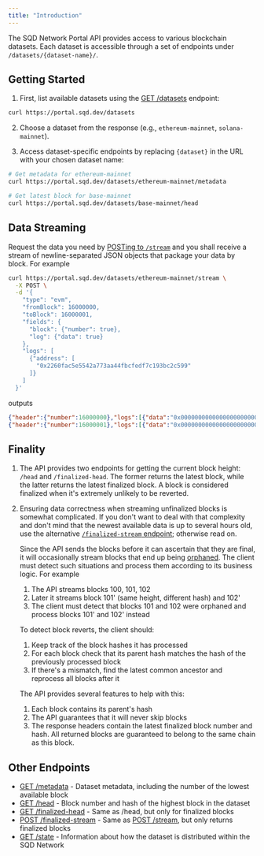 ```yaml
---
title: "Introduction"
---
```


The SQD Network Portal API provides access to various blockchain datasets. Each dataset is accessible through a set of endpoints under `/datasets/{dataset-name}/`.

## Getting Started

1. First, list available datasets using the [GET /datasets](/api-reference-evm/endpoint/get-datasets) endpoint:

```bash
curl https://portal.sqd.dev/datasets
```

2. Choose a dataset from the response (e.g., `ethereum-mainnet`, `solana-mainnet`).

3. Access dataset-specific endpoints by replacing `{dataset}` in the URL with your chosen dataset name:

```bash
# Get metadata for ethereum-mainnet
curl https://portal.sqd.dev/datasets/ethereum-mainnet/metadata

# Get latest block for base-mainnet
curl https://portal.sqd.dev/datasets/base-mainnet/head
```

## Data Streaming

Request the data you need by [POSTing to `/stream`](/api-reference-evm/endpoint/post-stream) and you shall receive a stream of newline-separated JSON objects that package your data by block. For example

```bash
curl https://portal.sqd.dev/datasets/ethereum-mainnet/stream \
  -X POST \
  -d '{
    "type": "evm",
    "fromBlock": 16000000,
    "toBlock": 16000001,
    "fields": {
      "block": {"number": true},
      "log": {"data": true}
    },
    "logs": [
      {"address": [
        "0x2260fac5e5542a773aa44fbcfedf7c193bc2c599"
      ]}
    ]
  }'
```

outputs

```json
{"header":{"number":16000000},"logs":[{"data":"0x00000000000000000000000000000000000000000000000000000000000000000000000000000000000000000000000000000000000000000000000000000000"}]}
{"header":{"number":16000001},"logs":[{"data":"0x00000000000000000000000000000000000000000000000000000000000000000000000000000000000000000000000000000000000000000000000000000000"}]}
```

## Finality

1. The API provides two endpoints for getting the current block height: `/head` and `/finalized-head`. The former returns the latest block, while the latter returns the latest finalized block. A block is considered finalized when it's extremely unlikely to be reverted.

2. Ensuring data correctness when streaming unfinalized blocks is somewhat complicated. If you don't want to deal with that complexity and don't mind that the newest available data is up to several hours old, use the alternative [`/finalized-stream` endpoint](/api-reference-evm/endpoint/post-finalized-stream); otherwise read on.

   <Expandable title="unfinalized blocks streaming instructions">

   Since the API sends the blocks before it can ascertain that they are final, it will occasionally stream blocks that end up being [orphaned](https://academy.binance.com/en/glossary/orphan-block). The client must detect such situations and process them according to its business logic. For example

   1. The API streams blocks 100, 101, 102
   2. Later it streams block 101' (same height, different hash) and 102'
   3. The client must detect that blocks 101 and 102 were orphaned and process blocks 101' and 102' instead

   To detect block reverts, the client should:

   1. Keep track of the block hashes it has processed
   2. For each block check that its parent hash matches the hash of the previously processed block
   3. If there's a mismatch, find the latest common ancestor and reprocess all blocks after it

   The API provides several features to help with this:

   1. Each block contains its parent's hash
   2. The API guarantees that it will never skip blocks
   3. The response headers contain the latest finalized block number and hash. All returned blocks are guaranteed to belong to the same chain as this block.

   </Expandable>

## Other Endpoints

- [GET /metadata](/api-reference-evm/endpoint/get-metadata) - Dataset metadata, including the number of the lowest available block
- [GET /head](/api-reference-evm/endpoint/get-head) - Block number and hash of the highest block in the dataset
- [GET /finalized-head](/api-reference-evm/endpoint/get-finalized-head) - Same as /head, but only for finalized blocks
- [POST /finalized-stream](/api-reference-evm/endpoint/post-finalized-stream) - Same as [POST /stream](/api-reference-evm/endpoint/post-stream), but only returns finalized blocks
- [GET /state](/api-reference-evm/endpoint/get-state) - Information about how the dataset is distributed within the SQD Network
